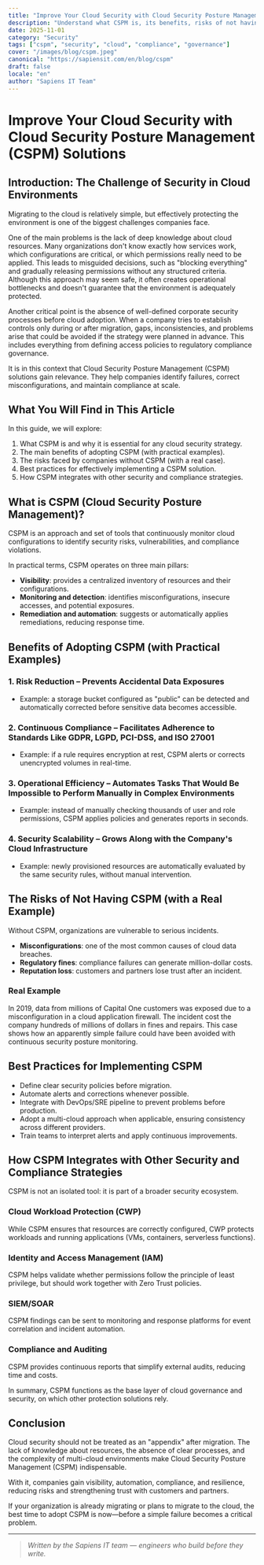 ```yaml
---
title: "Improve Your Cloud Security with Cloud Security Posture Management (CSPM) Solutions"
description: "Understand what CSPM is, its benefits, risks of not having this solution, and best practices to implement effective security in cloud environments."
date: 2025-11-01
category: "Security"
tags: ["cspm", "security", "cloud", "compliance", "governance"]
cover: "/images/blog/cspm.jpeg"
canonical: "https://sapiensit.com/en/blog/cspm"
draft: false
locale: "en"
author: "Sapiens IT Team"
---
```


# Improve Your Cloud Security with Cloud Security Posture Management (CSPM) Solutions

## Introduction: The Challenge of Security in Cloud Environments

Migrating to the cloud is relatively simple, but effectively protecting the environment is one of the biggest challenges companies face.

One of the main problems is the lack of deep knowledge about cloud resources. Many organizations don't know exactly how services work, which configurations are critical, or which permissions really need to be applied. This leads to misguided decisions, such as "blocking everything" and gradually releasing permissions without any structured criteria. Although this approach may seem safe, it often creates operational bottlenecks and doesn't guarantee that the environment is adequately protected.

Another critical point is the absence of well-defined corporate security processes before cloud adoption. When a company tries to establish controls only during or after migration, gaps, inconsistencies, and problems arise that could be avoided if the strategy were planned in advance. This includes everything from defining access policies to regulatory compliance governance.

It is in this context that Cloud Security Posture Management (CSPM) solutions gain relevance. They help companies identify failures, correct misconfigurations, and maintain compliance at scale.

## What You Will Find in This Article

In this guide, we will explore:

1. What CSPM is and why it is essential for any cloud security strategy.
2. The main benefits of adopting CSPM (with practical examples).
3. The risks faced by companies without CSPM (with a real case).
4. Best practices for effectively implementing a CSPM solution.
5. How CSPM integrates with other security and compliance strategies.

## What is CSPM (Cloud Security Posture Management)?

CSPM is an approach and set of tools that continuously monitor cloud configurations to identify security risks, vulnerabilities, and compliance violations.

In practical terms, CSPM operates on three main pillars:

- **Visibility**: provides a centralized inventory of resources and their configurations.
- **Monitoring and detection**: identifies misconfigurations, insecure accesses, and potential exposures.
- **Remediation and automation**: suggests or automatically applies remediations, reducing response time.


## Benefits of Adopting CSPM (with Practical Examples)

### 1. Risk Reduction – Prevents Accidental Data Exposures

- Example: a storage bucket configured as "public" can be detected and automatically corrected before sensitive data becomes accessible.

### 2. Continuous Compliance – Facilitates Adherence to Standards Like GDPR, LGPD, PCI-DSS, and ISO 27001

- Example: if a rule requires encryption at rest, CSPM alerts or corrects unencrypted volumes in real-time.

### 3. Operational Efficiency – Automates Tasks That Would Be Impossible to Perform Manually in Complex Environments

- Example: instead of manually checking thousands of user and role permissions, CSPM applies policies and generates reports in seconds.

### 4. Security Scalability – Grows Along with the Company's Cloud Infrastructure

- Example: newly provisioned resources are automatically evaluated by the same security rules, without manual intervention.

## The Risks of Not Having CSPM (with a Real Example)

Without CSPM, organizations are vulnerable to serious incidents.

- **Misconfigurations**: one of the most common causes of cloud data breaches.
- **Regulatory fines**: compliance failures can generate million-dollar costs.
- **Reputation loss**: customers and partners lose trust after an incident.

### Real Example

In 2019, data from millions of Capital One customers was exposed due to a misconfiguration in a cloud application firewall. The incident cost the company hundreds of millions of dollars in fines and repairs. This case shows how an apparently simple failure could have been avoided with continuous security posture monitoring.

## Best Practices for Implementing CSPM

- Define clear security policies before migration.
- Automate alerts and corrections whenever possible.
- Integrate with DevOps/SRE pipeline to prevent problems before production.
- Adopt a multi-cloud approach when applicable, ensuring consistency across different providers.
- Train teams to interpret alerts and apply continuous improvements.

## How CSPM Integrates with Other Security and Compliance Strategies

CSPM is not an isolated tool: it is part of a broader security ecosystem.

### Cloud Workload Protection (CWP)

While CSPM ensures that resources are correctly configured, CWP protects workloads and running applications (VMs, containers, serverless functions).

### Identity and Access Management (IAM)

CSPM helps validate whether permissions follow the principle of least privilege, but should work together with Zero Trust policies.

### SIEM/SOAR

CSPM findings can be sent to monitoring and response platforms for event correlation and incident automation.

### Compliance and Auditing

CSPM provides continuous reports that simplify external audits, reducing time and costs.

In summary, CSPM functions as the base layer of cloud governance and security, on which other protection solutions rely.

## Conclusion

Cloud security should not be treated as an "appendix" after migration. The lack of knowledge about resources, the absence of clear processes, and the complexity of multi-cloud environments make Cloud Security Posture Management (CSPM) indispensable.

With it, companies gain visibility, automation, compliance, and resilience, reducing risks and strengthening trust with customers and partners.

If your organization is already migrating or plans to migrate to the cloud, the best time to adopt CSPM is now—before a simple failure becomes a critical problem.

---

> _Written by the Sapiens IT team — engineers who build before they write._

